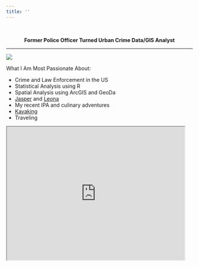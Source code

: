 ```yaml
---
title: ''
---
```

<script>
  (function(i,s,o,g,r,a,m){i['GoogleAnalyticsObject']=r;i[r]=i[r]||function(){
  (i[r].q=i[r].q||[]).push(arguments)},i[r].l=1*new Date();a=s.createElement(o),
  m=s.getElementsByTagName(o)[0];a.async=1;a.src=g;m.parentNode.insertBefore(a,m)
  })(window,document,'script','https://www.google-analytics.com/analytics.js','ga');

  ga('create', 'UA-97380674-1', 'auto');
  ga('send', 'pageview');

</script>

<br>

<center>**Former Police Officer Turned Urban Crime Data/GIS Analyst**</center>

***
![](images\cover_pic.jpg)

What I Am Most Passionate About:

* Crime and Law Enforcement in the US
* Statistical Analysis using R
* Spatial Analysis using ArcGIS and GeoDa
* [Jasper](images\jasper.jpg) and [Leona](images\leona.jpg)
* My recent IPA and culinary adventures
* [Kayaking](images\kayak.jpg)
* Traveling

<iframe src="https://www.google.com/maps/d/u/0/embed?mid=1Yyh_RF2S0bZWFoSZvDOySdbm1xE" width="480" height="360"></iframe>




